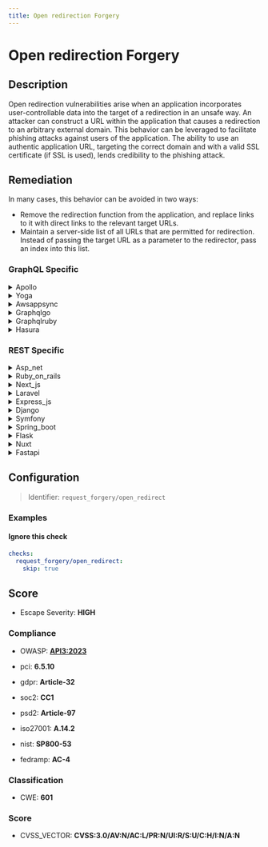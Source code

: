 ```yaml
---
title: Open redirection Forgery
---
```


# Open redirection Forgery

## Description

Open redirection vulnerabilities arise when an application incorporates user-controllable data into the target of a redirection in an unsafe way.
An attacker can construct a URL within the application that causes a redirection to an arbitrary external domain. This behavior can be leveraged to facilitate phishing attacks against users of the application.
The ability to use an authentic application URL, targeting the correct domain and with a valid SSL certificate (if SSL is used), lends credibility to the phishing attack.


## Remediation

In many cases, this behavior can be avoided in two ways:
- Remove the redirection function from the application, and replace links to it with direct links to the relevant target URLs.
- Maintain a server-side list of all URLs that are permitted for redirection. Instead of passing the target URL as a parameter to the redirector, pass an index into this list.



### GraphQL Specific

<details>
    <summary>Apollo</summary>

To mitigate open redirection vulnerabilities in the Apollo framework engine, ensure that all URL redirections are validated against a whitelist of allowed URLs. Do not rely on user input for target URLs without proper validation. Implement server-side checks to verify that the redirection target is a trusted and intended destination. Additionally, consider using built-in security features of the framework that may automatically handle such validations.

</details>

<details>
    <summary>Yoga</summary>

To mitigate open redirection vulnerabilities in the Yoga framework engine, ensure that all URL redirections are validated against a whitelist of allowed URLs. Do not rely on user input for target URLs without validation. Implement server-side checks to verify that the redirection target is a trusted and intended destination. Additionally, avoid using unvalidated URL parameters to redirect users. If possible, use indirect mapping of URLs by assigning each allowed URL a unique identifier that is used in the redirection logic instead of the actual URL itself.

</details>

<details>
    <summary>Awsappsync</summary>

To mitigate Open Redirection vulnerabilities in AWS AppSync, ensure that all URLs and URI parameters are validated against a whitelist of allowed destinations before redirecting. Implement server-side checks and do not rely on client-side validation alone. Additionally, avoid using user input directly in redirection logic, and employ security features such as AWS WAF to filter out malicious requests.

</details>

<details>
    <summary>Graphqlgo</summary>

To mitigate open redirection vulnerabilities in a GraphQL Go framework engine, ensure that all URLs and redirect parameters are validated against a whitelist of allowed destinations before redirecting. Implement strict input validation to ensure that only intended destinations are permissible, and avoid relying on user input for determining redirect targets. Additionally, use built-in URL parsing and validation functions provided by the Go standard library to further secure the application against open redirection attacks.

</details>

<details>
    <summary>Graphqlruby</summary>

To mitigate open redirection vulnerabilities in a GraphQL Ruby framework, ensure that all URLs and redirect parameters are validated against a whitelist of allowed destinations before redirecting. Implement server-side checks to verify that the URL belongs to your application's domain or a list of approved domains. Additionally, avoid using user input directly in redirect functions without proper validation and sanitization. Consider using built-in Rails functions such as `url_for` and `redirect_to` which provide additional security measures against open redirection attacks.

</details>

<details>
    <summary>Hasura</summary>

To mitigate open redirection vulnerabilities in the Hasura framework, ensure that all URL redirections are validated against a whitelist of allowed URLs. Do not rely on user input for determining the destination URL without proper validation. Additionally, employ server-side checks to verify that the redirection target is a trusted and intended location before performing the redirect.

</details>


### REST Specific

<details>
    <summary>Asp_net</summary>

To mitigate open redirection vulnerabilities in ASP.NET, validate and whitelist URLs before redirecting. Use the `Uri.IsWellFormedUriString` method to check if the URL is valid and ensure it points to a trusted destination. Additionally, avoid using user input directly in `Response.Redirect` or other redirection methods. If user input must be used for redirection, map expected inputs to valid destination URLs on the server side.

</details>

<details>
    <summary>Ruby_on_rails</summary>

In Ruby on Rails, prevent open redirection vulnerabilities by validating the URL before performing a redirection. Use built-in methods such as 'url_for' or 'redirect_to' with only path helpers or known URLs, and avoid directly inserting user-supplied input into these methods. Implement a whitelist of allowed domains if redirection to different domains is necessary, and check the user input against this list before redirecting. Additionally, use Rails' 'URI' module to parse and validate URLs to ensure they are safe for redirection.

</details>

<details>
    <summary>Next_js</summary>

In Next.js, to prevent open redirection vulnerabilities, validate and sanitize all user inputs used for redirection. Ensure that the destination URLs are either relative paths or match a whitelist of allowed domains. Use the built-in `next/router` or `next/link` for client-side redirection, and avoid directly using user input for the `href` attribute. Additionally, implement server-side checks in API routes or `getServerSideProps` to further enforce these restrictions.

</details>

<details>
    <summary>Laravel</summary>

In Laravel, to prevent open redirection vulnerabilities, always validate and sanitize external URLs before redirecting. Use the 'url' helper function to generate URLs to internal routes, and for external URLs, implement a whitelist of allowed domains. Additionally, avoid using user input directly in the 'redirect()' function without proper validation.

</details>

<details>
    <summary>Express_js</summary>

To mitigate open redirection vulnerabilities in Express.js, validate and sanitize all user input used for redirection. Ensure that the destination URLs are either relative paths or match a whitelist of allowed domains. Additionally, avoid directly using user input to set the 'Location' header or the 'res.redirect()' method's argument. Implementing strict input validation can prevent attackers from redirecting users to malicious sites.

</details>

<details>
    <summary>Django</summary>

In Django, ensure that all redirects are validated against a whitelist of allowed URLs or use Django's built-in `is_safe_url()` function to validate the URL before performing the redirect. Avoid using user input directly in the `redirect()` function without proper validation.

</details>

<details>
    <summary>Symfony</summary>

In Symfony, to prevent open redirection vulnerabilities, ensure that all redirects are to URLs that are either static, predefined, or validated against a whitelist of allowed domains. Use the 'Symfony\Component\HttpFoundation\RedirectResponse' class for redirection and avoid directly using user input in the 'Location' header. Additionally, implement CSRF tokens in forms to protect against cross-site request forgery, which can be related to open redirection attacks.

</details>

<details>
    <summary>Spring_boot</summary>

In Spring Boot, to prevent open redirection attacks, validate and sanitize all user-supplied URL redirection targets. Only allow redirects to a whitelist of trusted URLs or URI paths. Additionally, avoid directly using request parameters to construct redirection URLs. If dynamic redirection is necessary, map user input to a set of predefined paths or use a safe method like 'UriComponentsBuilder' from Spring Framework to construct the redirection URL.

</details>

<details>
    <summary>Flask</summary>

In Flask, to prevent open redirection vulnerabilities, ensure that all URL redirections are validated against a whitelist of allowed domains or paths before redirecting. Use the 'url_for' function for internal redirects and validate external redirect targets against a predefined list of safe URLs.

</details>

<details>
    <summary>Nuxt</summary>

In Nuxt.js, to prevent open redirection vulnerabilities, ensure that all redirects are validated against a whitelist of allowed URLs. Do not use user input directly for redirection purposes without validation. Implement server-side checks to verify that the redirection URL is to a known and trusted destination. Additionally, consider using the built-in 'redirect' method provided by Nuxt.js, which can be configured to allow redirects only to certain predefined URLs.

</details>

<details>
    <summary>Fastapi</summary>

In FastAPI, to prevent open redirection vulnerabilities, validate and sanitize all user-supplied URLs before redirecting. Use a whitelist of allowed domains to compare against the user input, and only perform the redirection if the target URL matches an entry in the whitelist. Additionally, avoid using raw user input directly in redirection functions; instead, parse the URL and ensure it leads to a safe and intended destination.

</details>

## Configuration

> Identifier: `request_forgery/open_redirect`



### Examples



#### Ignore this check

```yaml
checks:
  request_forgery/open_redirect:
    skip: true
```




## Score

- Escape Severity: **<span className="high-severity">HIGH</span>**

### Compliance

- OWASP: **[API3:2023](https://github.com/OWASP/API-Security/blob/master/editions/2023/en/0xa3-broken-object-property-level-authorization.md)**

- pci: **6.5.10**
- gdpr: **Article-32**
- soc2: **CC1**
- psd2: **Article-97**
- iso27001: **A.14.2**
- nist: **SP800-53**
- fedramp: **AC-4**

### Classification

- CWE: **601**




### Score

- CVSS_VECTOR: **CVSS:3.0/AV:N/AC:L/PR:N/UI:R/S:U/C:H/I:N/A:N**


